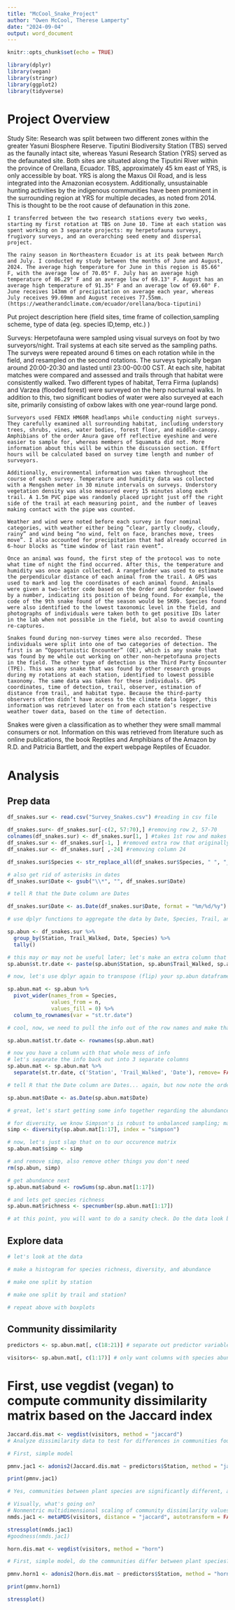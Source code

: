 ```yaml
---
title: "McCool_Snake_Project"
author: "Owen McCool, Therese Lamperty"
date: "2024-09-04"
output: word_document
---
```



```r
knitr::opts_chunk$set(echo = TRUE)
```
  
```r
library(dplyr)
library(vegan)
library(stringr)
library(ggplot2)
library(tidyverse)
```


# Project Overview

Study Site: Research was split between two different zones within the greater Yasuni Biosphere Reserve. Tiputini Biodiversity Station (TBS) served as the faunally intact site, whereas Yasuni Research Station (YRS) served as the defaunated site. Both sites are situated along the Tiputini River within the province of Orellana, Ecuador. TBS, approximately 45 km east of YRS, is only accessible by boat. YRS is along the Maxus Oil Road, and is less integrated into the Amazonian ecosystem. Additionally, unsustainable hunting activities by the indigenous communities have been prominent in the surrounding region at YRS for multiple decades, as noted from 2014. This is thought to be the root cause of defaunation in this zone. 

	I transferred between the two research stations every two weeks, starting my first rotation at TBS on June 10. Time at each station was spent working on 3 separate projects: my herpetofauna surveys, frugivory surveys, and an overarching seed enemy and dispersal project. 

	The rainy season in Northeastern Ecuador is at its peak between March and July. I conducted my study between the months of June and August, 2024. The average high temperature for June in this region is 85.66° F, with the average low of 70.05° F. July has an average high temperature of 86.29° F and an average low of 69.13° F. August has an average high temperature of 91.35° F and an average low of 69.60° F. June receives 143mm of precipitation on average each year, whereas July receives 99.69mm and August receives 77.55mm. (https://weatherandclimate.com/ecuador/orellana/boca-tiputini) 
Put project description here (field sites, time frame of collection,sampling scheme, type of data (eg. species ID,temp, etc.) )

Surveys: Herpetofauna were sampled using visual surveys on foot by two surveyors/night. Trail systems at each site served as the sampling paths. The surveys were repeated around 6 times on each rotation while in the field, and resampled on the second rotations. The surveys typically began around 20:00-20:30 and lasted until 23:00-00:00 CST. At each site, habitat matches were compared and assessed and trails through that habitat were consistently walked. Two different types of habitat, Terra Firma (uplands) and Varzea (flooded forest) were surveyed on the herp nocturnal walks. In addition to this, two significant bodies of water were also surveyed at each site, primarily consisting of oxbow lakes with one year-round large pond. 

	Surveyors used FENIX HM60R headlamps while conducting night surveys. They carefully examined all surrounding habitat, including understory trees, shrubs, vines, water bodies, forest floor, and middle-canopy. Amphibians of the order Anura gave off reflective eyeshine and were easier to sample for, whereas members of Squamata did not. More information about this will be within the discussion section. Effort hours will be calculated based on survey time length and number of surveyors. 

	Additionally, environmental information was taken throughout the course of each survey. Temperature and humidity data was collected with a Mengshen meter in 30 minute intervals on surveys. Understory vegetation density was also measured every 15 minutes along each trail. A 1.5m PVC pipe was randomly placed upright just off the right side of the trail at each measuring point, and the number of leaves making contact with the pipe was counted. 

	Weather and wind were noted before each survey in four nominal categories, with weather either being “clear, partly cloudy, cloudy, rainy” and wind being “no wind, felt on face, branches move, trees move”. I also accounted for precipitation that had already occurred in 6-hour blocks as “time window of last rain event”. 

	Once an animal was found, the first step of the protocol was to note what time of night the find occurred. After this, the temperature and humidity was once again collected. A rangefinder was used to estimate the perpendicular distance of each animal from the trail. A GPS was used to mark and log the coordinates of each animal found. Animals were given a two-letter code based on the Order and Suborder followed by a number, indicating its position of being found. For example, the code of the 9th snake found of the season would be SK09. Species found were also identified to the lowest taxonomic level in the field, and photographs of individuals were taken both to get positive IDs later in the lab when not possible in the field, but also to avoid counting re-captures.

	Snakes found during non-survey times were also recorded. These individuals were split into one of two categories of detection. The first is an “Opportunistic Encounter” (OE), which is any snake that was found by me while out working on other non-herpetofauna projects in the field. The other type of detection is the Third Party Encounter (TPE). This was any snake that was found by other research groups during my rotations at each station, identified to lowest possible taxonomy. The same data was taken for these individuals. GPS coordinates, time of detection, trail, observer, estimation of distance from trail, and habitat type. Because the third-party observers often didn’t have access to the climate data logger, this information was retrieved later on from each station’s respective weather tower data, based on the time of detection. 

Snakes were given a classification as to whether they were small mammal consumers or not. Information on this was retrieved from literature such as online publications, the book Reptiles and Amphibians of the Amazon by R.D. and Patricia Bartlett, and the expert webpage Reptiles of Ecuador. 

# Analysis

## Prep data
```r
df_snakes.sur <- read.csv("Survey_Snakes.csv") #reading in csv file

df_snakes.sur<- df_snakes.sur[-c(2, 57:70),] #removing row 2, 57-70
colnames(df_snakes.sur) <- df_snakes.sur[1, ] #takes 1st row and makes it column names
df_snakes.sur <- df_snakes.sur[-1, ] #removed extra row that originally had column names but were now useless
df_snakes.sur <- df_snakes.sur[ ,-24] #removing column 24

df_snakes.sur$Species <- str_replace_all(df_snakes.sur$Species, " ", "_") #replaces all spaces w/ underscore

# also get rid of asterisks in dates
df_snakes.sur$Date <- gsub("\\*", "", df_snakes.sur$Date)

# tell R that the Date column are Dates

df_snakes.sur$Date <- as.Date(df_snakes.sur$Date, format = "%m/%d/%y")
```

```r

# use dplyr functions to aggregate the data by Date, Species, Trail, and Station and see how many observations of each species we have at each trail (the tally command just counts the number of times a species shows up at a given trail on a given date)

sp.abun <- df_snakes.sur %>%
  group_by(Station, Trail_Walked, Date, Species) %>%
  tally()

# this may or may not be useful later; let's make an extra column that has the station ID and trail walked and date
sp.abun$st.tr.date <- paste(sp.abun$Station, sp.abun$Trail_Walked, sp.abun$Date, sep = "//")

# now, let's use dplyr again to transpose (flip) your sp.abun dataframe so that now, you have the species as column names and the number of times they were found at each trail and date will be the data reported (expect lots of 0s and 1s)

sp.abun.mat <- sp.abun %>% 
  pivot_wider(names_from = Species, 
              values_from = n, 
              values_fill = 0) %>%
  column_to_rownames(var = "st.tr.date")

# cool, now, we need to pull the info out of the row names and make that info columns again. Note, there is probably a better way to do this but here we are. 

sp.abun.mat$st.tr.date <- rownames(sp.abun.mat)

# now you have a column with that whole mess of info
# let's separate the info back out into 3 separate columns
sp.abun.mat <- sp.abun.mat %>% 
  separate(st.tr.date, c('Station', 'Trail_Walked', 'Date'), remove= FALSE, sep = "//")

# tell R that the Date column are Dates... again, but now note the order of yyyy-mm-dd is diff and we can use the default that this function expects (note I don't use the "format = " argument)

sp.abun.mat$Date <- as.Date(sp.abun.mat$Date)

# great, let's start getting some info together regarding the abundance, diversity, and species richness of snakes found for each night we did a survey

# for diversity, we know Simpson's is robust to unbalanced sampling; may change to only using Simpsons. Use function 'diversity' in vegan package, specify the index you want to use (simpson)
simp <- diversity(sp.abun.mat[1:17], index = "simpson")

# now, let's just slap that on to our occurence matrix
sp.abun.mat$simp <- simp

# and remove simp, also remove other things you don't need
rm(sp.abun, simp)

# get abundance next
sp.abun.mat$abund <- rowSums(sp.abun.mat[1:17])

# and lets get species richness
sp.abun.mat$richness <- specnumber(sp.abun.mat[1:17])

# at this point, you will want to do a sanity check. Do the data look believable based on what you remember of your time in the field?

```

## Explore data

```r

# let's look at the data

# make a histogram for species richness, diversity, and abundance

# make one split by station

# make one split by trail and station?

```

```r

# repeat above with boxplots

```

## Community dissimilarity


```r

predictors <- sp.abun.mat[, c(18:21)] # separate out predictor variables to use in the adonis permanova function

visitors<- sp.abun.mat[, c(1:17)] # only want columns with species abundances for the vegdist functions

```

# First, use vegdist (vegan) to compute community dissimilarity matrix based on the Jaccard index
```r

Jaccard.dis.mat <- vegdist(visitors, method = "jaccard")
# Analyze dissimilarity data to test for differences in communities found at diff stations use adonis2 function to perform a PERMANOVA (permutational multivariate ANOVA, a non-parametric alternative to MANOVA, or multivariate ANOVA test).

# First, simple model

pmnv.jac1 <- adonis2(Jaccard.dis.mat ~ predictors$Station, method = "jaccard") 

print(pmnv.jac1)

# Yes, communities between plant species are significantly different, as expected.

# Visually, what's going on?
# Nonmentric multidimensional scaling of community dissimilarity values based on the Jaccard index
nmds.jac1 <- metaMDS(visitors, distance = "jaccard", autotransform = FALSE, maxtry = 200, k = 2) 

stressplot(nmds.jac1)
#goodness(nmds.jac1)
```

```r

horn.dis.mat <- vegdist(visitors, method = "horn")

# First, simple model, do the communities differ between plant species?

pmnv.horn1 <- adonis2(horn.dis.mat ~ predictors$Station, method = "horn") 

print(pmnv.horn1)

stressplot()

```






















